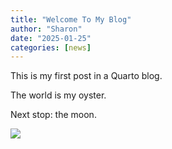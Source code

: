 ```yaml
---
title: "Welcome To My Blog"
author: "Sharon"
date: "2025-01-25"
categories: [news]
---
```


This is my first post in a Quarto blog. 

The world is my oyster.

Next stop: the moon.

![](DMLwZCcWy25RhSYoszqsjN.jpg)

